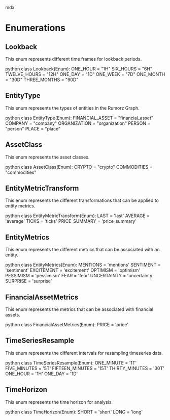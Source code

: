 mdx
# Enumerations

## Lookback

This enum represents different time frames for lookback periods.

python
class Lookback(Enum):
    ONE_HOUR = "1H"
    SIX_HOURS = "6H"
    TWELVE_HOURS = "12H"
    ONE_DAY = "1D"
    ONE_WEEK = "7D"
    ONE_MONTH = "30D"
    THREE_MONTHS = "90D"


## EntityType

This enum represents the types of entities in the Rumorz Graph.

python
class EntityType(Enum):
    FINANCIAL_ASSET = "financial_asset"
    COMPANY = "company"
    ORGANIZATION = "organization"
    PERSON = "person"
    PLACE = "place"


## AssetClass

This enum represents the asset classes.

python
class AssetClass(Enum):
    CRYPTO = "crypto"
    COMMODITIES = "commodities"


## EntityMetricTransform

This enum represents the different transformations that can be applied to entity metrics.

python
class EntityMetricTransform(Enum):
    LAST = 'last'
    AVERAGE = 'average'
    TICKS = 'ticks'
    PRICE_SUMMARY = 'price_summary'


## EntityMetrics

This enum represents the different metrics that can be associated with an entity.

python
class EntityMetrics(Enum):
    MENTIONS = 'mentions'
    SENTIMENT = 'sentiment'
    EXCITEMENT = 'excitement'
    OPTIMISM = 'optimism'
    PESSIMISM = 'pessimism'
    FEAR = 'fear'
    UNCERTAINTY = 'uncertainty'
    SURPRISE = 'surprise'


## FinancialAssetMetrics

This enum represents the metrics that can be associated with financial assets.

python
class FinancialAssetMetrics(Enum):
    PRICE = 'price'


## TimeSeriesResample

This enum represents the different intervals for resampling timeseries data.

python
class TimeSeriesResample(Enum):
    ONE_MINUTE = '1T'
    FIVE_MINUTES = '5T'
    FIFTEEN_MINUTES = '15T'
    THIRTY_MINUTES = '30T'
    ONE_HOUR = '1H'
    ONE_DAY = '1D'


## TimeHorizon

This enum represents the time horizon for analysis.

python
class TimeHorizon(Enum):
    SHORT = 'short'
    LONG = 'long'


